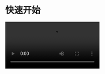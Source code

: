 # 快速开始


<Video src="https://resource.zegocloud.com/prebuilt/call_invitation_pro.mp4"/>


## 集成 SDK

### 导入 SDK

选择以下任一方式导入 Call Kit:

<Tabs>
  <Tab title="使用 NPM">
    <Steps>
      <Step title="安装插件">
      ```js
      npm i @zegocloud/zego-uikit-prebuilt zego-zim-web@2.9.0 --save 
      ```
      </Step>
      <Step title="在项目的`js`或`ts`文件中导入Call Kit">
        ```js
        import { ZIM } from "zego-zim-web";
        import { ZegoUIKitPrebuilt } from '@zegocloud/zego-uikit-prebuilt';
        ```
      </Step>
    </Steps>
  </Tab>
  <Tab title="使用 HTML Script Tag">
    在 `HTML` 页面中导入以下脚本代码:   
    (**更推荐的方式**：下载并保存在你的应用服务器上，并导入到相应路径。)
    ```html
    <script src="https://unpkg.com/zego-zim-web@2.9.0/index.js"></script>
    <script src="https://unpkg.com/@zegocloud/zego-uikit-prebuilt/zego-uikit-prebuilt.js"></script>
    ```
  </Tab>
</Tabs>


### 初始化带有呼叫邀请功能的 Call Kit

初始化 Call Kit，并添加呼叫邀请插件:
- 生成一个[Kit Token](../Authentication%20and%20Kit%20Token.mdx)
- 在以下代码中填写所需参数

<Note title="说明">

- 以下示例代码展示了在客户端生成 Kit Token 的方法，可用于测试 Call Kit。但是，在您的 App 正式上线时，建议参考 [使用 Kit Token 鉴权文档](../Authentication%20and%20Kit%20Token.mdx) 在服务端生成 Kit Token，以避免安全风险。

- UIKit 默认语言为英文，如需修改为中文，可以通过 `setCallInvitationConfig` 接口设置 `language` 参数。
</Note>

```javascript
// 调用方法生成一个Token。
// @param 1: appID
// @param 2: serverSecret
// @param 3: 房间ID
// @param 4: 用户ID
// @param 5: 用户名
const userID = ""; 
const userName = "userName" + userID;
const appID = 0;
const serverSecret = "";
const TOKEN = ZegoUIKitPrebuilt.generateKitTokenForTest(appID, serverSecret,null, userID, userName);

const zp = ZegoUIKitPrebuilt.create(TOKEN);
zp.addPlugins({ ZIM });

// 设置语言为中文
zp.setCallInvitationConfig({
    ...
    language: ZegoUIKitLanguage.CHS,    
    ...
})
```


### 设置按钮触发事件

设置一个按钮，并为呼叫邀请添加一个按钮点击事件。

您可以自定义上一步设置的按钮位置，并传入呼叫目标用户的 ID。

<CodeGroup>
```html title="HTML"
<button onclick="invite()">invite</button>
```
```javascript title="JS"
function invite() {
    const targetUser = {
        userID:'',
        userName:''
    };
    zp.sendCallInvitation({
    callees: [targetUser],
    callType: ZegoUIKitPrebuilt.InvitationTypeVideoCall,
    timeout: 60,
    }).then((res) => {
        console.warn(res);
    })
    .catch((err) => {
        console.warn(err);
    });
}
```
</CodeGroup>

## 运行和测试

至此，你已经完成了所有的步骤！

现在你可以使用你熟悉的服务器在浏览器中启动和运行项目。

## 资源

<CardGroup cols={2}>
<Card title="在线编程" href="https://stackblitz.com/edit/zegocloud-prebuilt-call-invitation?file=index.js" target="_blank">
点击这里在线编码并查看它的运行情况。
</Card>
<Card title="在线体验" href="https://zegocloud.github.io/zego_uikit_prebuilt_web/call_invitation" target="_blank">
点击这里尝试实时演示。
</Card>
</CardGroup>

## Related guides

<CardGroup cols={2}>
    <Card title="自定义呼叫邀请用户界面" href="./02-Customize the UI for call invitation.mdx">
    </Card>
    <Card title="自定义呼叫邀请配置"  href="./04-Customize call invitation config.mdx">
    </Card>
    <Card title="自定义铃声"  href="./03-Customize ringtones.mdx">
    </Card>
    <Card title="自定义事件回调"  href="./05-Customize event callbacks.mdx">
    </Card>
</CardGroup>

## Reference

<Accordion title="sendCallInvitation" defaultOpen="false">
- **接口说明**

  发送呼叫邀请。

- **函数原型：**

  ```ts
  sendCallInvitation(params: {
      callees: ZegoUser[];
      callType: ZegoInvitationType;
      timeout?: number;
      roomID?: string;
      data?: string;
      notificationConfig?: ZegoSignalingPluginNotificationConfig;
  }): Promise<{
      errorInvitees: ZegoUser[];
  }>;
  ```

- **参数说明：**

| 参数               | 类型                                  | 是否必填 | 说明                                                                                                                                                                                             |
| :----------------- | :------------------------------------ | :------- | :----------------------------------------------------------------------------------------------------------------------------------------------------------------------------------------------- |
| callees            | ZegoUser[]                            | 是       | 被叫用户列表，最多可邀请不超过 9 名用户。                                                                                                                                                        |
| callType           | ZegoInvitationType                    | 是       | 呼叫类型。                                                                                                                                                                                       |
| timeout            | number                                | 否       | 等待用户响应邀请时长，单位为秒，取值范围为 [1, 600]。默认为 90。                                                                                                                                 |
| roomID             | string                                | 否       | 房间 ID，由开发者自己生成，最大长度为 128 字节的字符串。仅支持数字，英文字符 和 '~', '!', '@', '#', '$', '', '^', '&', '*', '(', ')', '_', '+', '=', '-', ', ';', '’', ',', '.', '&lt;', '&gt;', '/'。 |
| data               | string                                | 否       | 扩展字段。                                                                                                                                                                                       |
| notificationConfig | ZegoSignalingPluginNotificationConfig | 否       | 离线推送配置。                                                                                                                                                                                   |


</Accordion>

<Accordion title="ZegoUser" defaultOpen="false">
- 类型描述：用户信息类。
- 参数说明：

  | 属性/方法     | 类型                        | 是否必选 | 描述                                                                                                                                                                                     |
  | :------------ | :-------------------------- | :------- | :--------------------------------------------------------------------------------------------------------------------------------------------------------------------------------------- |
  | userID        | string                      | 是       | 用户唯一标识，由开发者自定义，最长不超过 32 字节，仅支持数字，英文字符和 '!', '#', '$', '&', '(', ')', '+', '-', ':', ';', '&lt;', '=', '.', '&gt;', '?', '@', '\[', '\]', '^', '_', '\{', '\}', '|', '~'。|
  | userName      | string                      | 否       | 用户的名称。最长不超过 256 字节。                                                                                                                                                        |
  | avatar      | string                      | 否       | 设置呼叫页用户头像。                                                                                                                                                        |
  | setUserAvatar | (avatar: string) =&gt; void | 否       | 传入图片资源地址设置用户头像的方法。                                                                                                                                                     |

</Accordion>

<Accordion title="ZegoInvitationType" defaultOpen="false">
- 类型描述：通话邀请类型枚举类。
- 枚举说明：

| 枚举      | 枚举值 | 描述       |
| :-------- | :----- | :--------- |
| VoiceCall | 0      | 语音通话。 |
| VideoCall | 1      | 视频通话。 |


</Accordion>

<Accordion title="ZegoSignalingPluginNotificationConfig" defaultOpen="false">

- 类型描述：离线邀请配置类。
- 枚举说明：

| 属性        | 类型   | 是否必选 | 描述                                                                                                                                                                                                                                      |
| :---------- | :----- | :------- | :---------------------------------------------------------------------------------------------------------------------------------------------------------------------------------------------------------------------------------------- |
| resourcesID | string | 否       | 一个可映射多个厂商进阶推送配置的英文字符串，长度不超过 32 个字，由开发者自定义。使用此字段，可将多个厂商的推送配置抽象为一种您自定的推送策略。具体介绍请参考 [即时通讯 - resourceID 说明](https://doc-zh.zego.im/article/19207)。 |
| title       | string | 否       | 推送标题。                                                                                                                                                                                                                                |
| message     | string | 否       | 推送的内容。                                                                                                                                                                                                                              |


</Accordion>